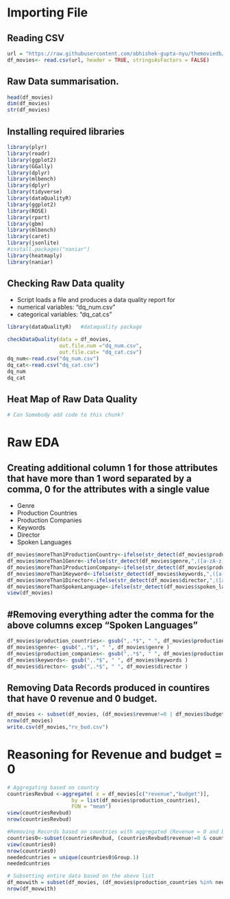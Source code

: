 # Importing File

## Reading CSV
```r
url = "https://raw.githubusercontent.com/abhishek-gupta-nyu/themoviedb/master/final/final.csv"
df_movies<- read.csv(url, header = TRUE, stringsAsFactors = FALSE)
```

## Raw Data summarisation.
```r
head(df_movies)
dim(df_movies)
str(df_movies)
``` 

## Installing required libraries
```r
library(plyr)
library(readr)
library(ggplot2)
library(GGally)
library(dplyr)
library(mlbench)
library(dplyr)
library(tidyverse)
library(dataQualityR)
library(ggplot2)
library(ROSE)
library(rpart)
library(gbm)
library(mlbench)
library(caret)
library(jsonlite)
#install.packages("naniar")
library(heatmaply)
library(naniar)
```

## Checking Raw Data quality
 + Script loads a file and produces a data quality report for
 + numerical variables: "dq_num.csv"
 + categorical variables: "dq_cat.cs"
```r
library(dataQualityR)   #dataquality package

checkDataQuality(data = df_movies, 
                 out.file.num ="dq_num.csv", 
                 out.file.cat= "dq_cat.csv")
dq_num<-read.csv("dq_num.csv")
dq_cat<-read.csv("dq_cat.csv")
dq_num
dq_cat
```

## Heat Map of Raw Data Quality
```r
# Can Somebody add code to this chunk? 
```

# Raw EDA

## Creating additional column 1 for those attributes that have more than 1 word separated by a comma, 0 for the attributes with a single value
+ Genre
+ Production Countries
+ Production Companies
+ Keywords
+ Director
+ Spoken Languages
```r
df_movies$moreThan1ProductionCountry<-ifelse(str_detect(df_movies$production_countries,",([a-zA-z])",) ,1,0)
df_movies$moreThan1Genre<-ifelse(str_detect(df_movies$genre,",([a-zA-z])",) ,1,0)
df_movies$moreThan1ProductionCompany<-ifelse(str_detect(df_movies$production_companies,",([a-zA-z])",) ,1,0)
df_movies$moreThan1Keyword<-ifelse(str_detect(df_movies$keywords,",([a-zA-z])",) ,1,0)
df_movies$moreThan1Director<-ifelse(str_detect(df_movies$director,",([a-zA-z])",) ,1,0)
df_movies$moreThanSpokenLanguage<-ifelse(str_detect(df_movies$spoken_languages,",([a-zA-z])",) ,1,0)
view(df_movies)
```

## #Removing everything adter the comma for the above columns excep "Spoken Languages"
```r
df_movies$production_countries<- gsub(",.*$", " ", df_movies$production_countries )
df_movies$genre<- gsub(",.*$", " ", df_movies$genre )
df_movies$production_companies<- gsub(",.*$", " ", df_movies$production_companies )
df_movies$keywords<- gsub(",.*$", " ", df_movies$keywords )
df_movies$director<- gsub(",.*$", " ", df_movies$director )
```

## Removing Data Records produced in countires that have 0 revenue and 0 budget. 
```r
df_movies <- subset(df_movies, (df_movies$revenue!=0 | df_movies$budget!=0))
nrow(df_movies)
write.csv(df_movies,"rv_bud.csv")
```

# Reasoning for Revenue and budget = 0
```r
# Aggregating based on country
countriesRevbud <-aggregate( x = df_movies[c("revenue","budget")],
                     by = list(df_movies$production_countries),
                     FUN = "mean")
view(countriesRevbud)
nrow(countriesRevbud)

#Removing Records based on countries with aggregated (Revenue = 0 and budget = 0)
countries0<-subset(countriesRevbud, (countriesRevbud$revenue!=0 & countriesRevbud$budget!=0))
view(countries0)
nrow(countries0)
neededcuntries = unique(countries0$Group.1)
neededcuntries

# Subsetting entire data based on the above list
df_movwith = subset(df_movies, (df_movies$production_countries %in% neededcuntries))
nrow(df_movwith)
``` 

